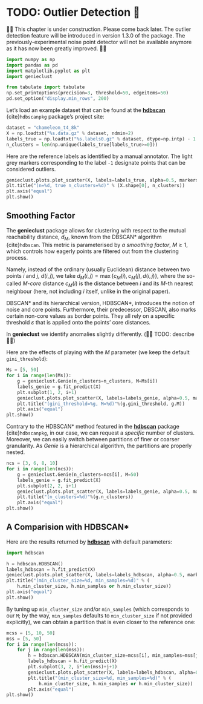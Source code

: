 # TODO: Outlier Detection 🚧

::::{important}
🚧🚧 This chapter is under construction.  Please come back later.
The outlier detection feature will be introduced in version 1.3.0 of the package.
The previously-experimental noise point detector will not be available anymore
as it has now been greatly improved.
🚧🚧
::::


```python
import numpy as np
import pandas as pd
import matplotlib.pyplot as plt
import genieclust
```

```python
from tabulate import tabulate
np.set_printoptions(precision=3, threshold=50, edgeitems=50)
pd.set_option("display.min_rows", 200)
```



Let's load an example dataset that can be found
at the [**hdbscan**](https://hdbscan.readthedocs.io)
{cite}`hdbscanpkg` package's project site:

```python
dataset = "chameleon_t4_8k"
X = np.loadtxt("%s.data.gz" % dataset, ndmin=2)
labels_true = np.loadtxt("%s.labels0.gz" % dataset, dtype=np.intp) - 1
n_clusters = len(np.unique(labels_true[labels_true>=0]))
```



Here are the reference labels as identified by a manual annotator.
The light grey markers corresponding to the label `-1` designate points
that can be considered outliers.

```python
genieclust.plots.plot_scatter(X, labels=labels_true, alpha=0.5, markers="o")
plt.title("(n=%d, true n_clusters=%d)" % (X.shape[0], n_clusters))
plt.axis("equal")
plt.show()
```



## Smoothing Factor

The **genieclust** package allows for clustering with respect
to the mutual reachability distance, $d_M$,
known from the DBSCAN\* algorithm {cite}`hdbscan`.
This metric is parameterised by *a smoothing factor*, $M\ge 1$, which
controls how eagerly points are filtered out from the clustering process.

Namely, instead of the ordinary (usually Euclidean) distance
between two points $i$ and $j$, $d(i,j)$, we take
$d_M(i,j)=\max\{ c_M(i), c_M(j), d(i, j) \}$, where the so-called $M$-*core*
distance $c_M(i)$ is the distance between $i$ and its $M$-th nearest neighbour
(here, not including $i$ itself, unlike in the original paper).

DBSCAN\* and its hierarchical version, HDBSCAN\*, introduces the notion
of noise and core points.  Furthermore, their predecessor, DBSCAN,
also marks certain non-core values as border points.  They all rely
on a specific threshold $\varepsilon$ that is applied onto the points'
core distances.

In **genieclust** we identify anomalies slightly differently.
<!--
Following  {cite}`geniem`
TODO
-->
(🚧🚧 TODO: describe 🚧🚧)


Here are the effects of playing with the $M$ parameter
(we keep the default `gini_threshold`):

```python
Ms = [5, 50]
for i in range(len(Ms)):
    g = genieclust.Genie(n_clusters=n_clusters, M=Ms[i])
    labels_genie = g.fit_predict(X)
    plt.subplot(1, 2, i+1)
    genieclust.plots.plot_scatter(X, labels=labels_genie, alpha=0.5, markers="o")
    plt.title("(gini_threshold=%g, M=%d)"%(g.gini_threshold, g.M))
    plt.axis("equal")
plt.show()
```

<!--
We can also detect outliers with Genie, remove them temporarily
from the dataset, and then apply the clustering procedure once again
but now with respect to the original distance (here: Euclidean):

```python
# Step 1: Noise point identification
g1 = genieclust.Genie(n_clusters=n_clusters, M=50)
labels_genie = g1.fit_predict(X)
is_outlier = (labels_genie < 0)
# Step 2: Clustering of non-noise points:
g2 = genieclust.Genie(n_clusters=n_clusters)
labels_genie_no_outliers = g2.fit_predict(X[~is_outlier, :])
# Replace old labels with the new ones:
labels_genie[~is_outlier] = labels_genie_no_outliers
# Scatter plot:
genieclust.plots.plot_scatter(X, labels=labels_genie, alpha=0.5)
plt.title("(gini_threshold=%g, noise points removed first; M=%d)"%(g2.gini_threshold, g1.M))
plt.axis("equal")
plt.show()
```
-->

Contrary to the HDBSCAN\* method featured in the [**hdbscan**](https://hdbscan.readthedocs.io)
package {cite}`hdbscanpkg`, in our case, we can request a *specific* number of clusters.
Moreover, we can easily switch between partitions of finer or coarser
granularity.  As *Genie* is a hierarchical algorithm, the partitions are properly nested.


```python
ncs = [3, 6, 8, 10]
for i in range(len(ncs)):
    g = genieclust.Genie(n_clusters=ncs[i], M=50)
    labels_genie = g.fit_predict(X)
    plt.subplot(2, 2, i+1)
    genieclust.plots.plot_scatter(X, labels=labels_genie, alpha=0.5, markers="o")
    plt.title("(n_clusters=%d)"%(g.n_clusters))
    plt.axis("equal")
plt.show()
```



## A Comparision with HDBSCAN\*


Here are the results returned by [**hdbscan**](https://hdbscan.readthedocs.io)
with default parameters:

```python
import hdbscan
```

```python
h = hdbscan.HDBSCAN()
labels_hdbscan = h.fit_predict(X)
genieclust.plots.plot_scatter(X, labels=labels_hdbscan, alpha=0.5, markers="o")
plt.title("(min_cluster_size=%d, min_samples=%d)" % (
    h.min_cluster_size, h.min_samples or h.min_cluster_size))
plt.axis("equal")
plt.show()
```


By tuning up `min_cluster_size` and/or `min_samples` (which corresponds
to our `M`; by the way, `min_samples` defaults to `min_cluster_size`
if not provided explicitly), we can obtain a partition that is even closer
to the reference one:


```python
mcss = [5, 10, 50]
mss = [5, 50]
for i in range(len(mcss)):
    for j in range(len(mss)):
        h = hdbscan.HDBSCAN(min_cluster_size=mcss[i], min_samples=mss[j])
        labels_hdbscan = h.fit_predict(X)
        plt.subplot(3, 2, i*len(mss)+j+1)
        genieclust.plots.plot_scatter(X, labels=labels_hdbscan, alpha=0.5, markers="o")
        plt.title("(min_cluster_size=%d, min_samples=%d)" % (
            h.min_cluster_size, h.min_samples or h.min_cluster_size))
        plt.axis("equal")
plt.show()
```
